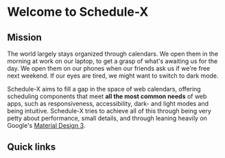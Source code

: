 # Welcome to Schedule-X

## Mission

The world largely stays organized through calendars. We open them in the morning at work on our laptop, to get a
grasp of what's awaiting us for the day. We open them on our phones when our friends ask us if we're free next
weekend. If our eyes are tired, we might want to switch to dark mode.

Schedule-X aims to fill a gap in the space of web calendars, offering scheduling components that meet **all the most
common needs** of web apps, such as responsiveness, accessibility, dark- and light modes and being intuitive.
Schedule-X tries to achieve all of this through being very petty about performance, small details, and through
leaning heavily on Google's [Material Design 3](https://m3.material.io/).

## Quick links


<Cards num={2}>
  <Cards.Card
    arrow
    title="Calendar documentation"
    href="/docs/calendar"
  ></Cards.Card>
  <Cards.Card
    arrow
    title="Date picker documentation"
    href="/docs/date-picker"
  ></Cards.Card>
</Cards>
